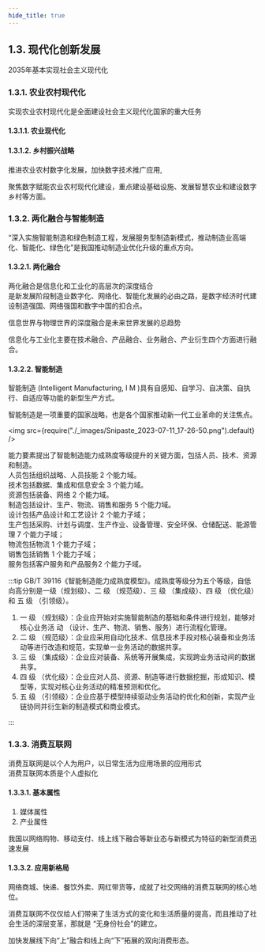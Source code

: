 ```yaml
---
hide_title: true
---
```


## 1.3. 现代化创新发展
2035年基本实现社会主义现代化

### 1.3.1. 农业农村现代化
实现农业农村现代化是全面建设社会主义现代化国家的重大任务

#### 1.3.1.1. 农业现代化

#### 1.3.1.2. 乡村振兴战略
推进农业农村数字化发展，加快数字技术推广应用,

聚焦数字赋能农业农村现代化建设，重点建设基础设施、发展智慧农业和建设数字乡村等方面。

### 1.3.2. 两化融合与智能制造
“深入实施智能制造和绿色制造工程，发展服务型制造新模式，推动制造业高端化、智能化、绿色化”是我国推动制造业优化升级的重点方向。

#### 1.3.2.1. 两化融合
两化融合是信息化和工业化的高层次的深度结合  
是新发展阶段制造业数字化、网络化、智能化发展的必由之路，是数字经济时代建设制造强国、网络强国和数字中国的扣合点。

信息世界与物理世界的深度融合是未来世界发展的总趋势

信息化与工业化主要在技术融合、产品融合、业务融合、产业衍生四个方面进行融合。

#### 1.3.2.2. 智能制造
智能制造 (Intelligent Manufacturing, I M )具有自感知、自学习、自决策、自执行、自适应等功能的新型生产方式。

智能制造是一项重要的国家战略，也是各个国家推动新一代工业革命的关注焦点。

<img src={require("./_images/Snipaste_2023-07-11_17-26-50.png").default}  />

能力要素提出了智能制造能力成熟度等级提升的关键方面，包括人员、技术、资源和制造。  
人员包括组织战略、人员技能 2 个能力域。  
技术包括数据、集成和信息安全 3 个能力域。  
资源包括装备、网络 2 个能力域。  
制造包括设计、生产、物流、销售和服务 5 个能力域。  
设计包括产品设计和工艺设计 2 个能力子域；  
生产包括采购、计划与调度、生产作业、设备管理、安全环保、仓储配送、能源管理 7 个能力子域；  
物流包括物流 1 个能力子域；  
销售包括销售 1 个能力子域；  
服务包括客户服务和产品服务2 个能力子域。

:::tip
GB/T 39116《智能制造能力成熟度模型》。成熟度等级分为五个等级，自低向高分别是一级（规划级）、二 级 （规范级）、三 级 （集成级）、四 级 （优化级）和 五 级 （引领级）。

1. 一 级 （规划级）：企业应开始对实施智能制造的基础和条件进行规划，能够对核心业务活 动 （设计、生产、物流、销售、服务）进行流程化管理。
2. 二 级 （规范级）：企业应采用自动化技术、信息技术手段对核心装备和业务活动等进行改造和规范，实现单一业务活动的数据共享。
3. 三 级 （集成级）：企业应对装备、系统等开展集成，实现跨业务活动间的数据共享。
4. 四 级 （优化级）：企业应对人员、资源、制造等进行数据挖掘，形成知识、模型等，实现对核心业务活动的精准预测和优化。
5. 五 级 （引领级）：企业应基于模型持续驱动业务活动的优化和创新，实现产业链协同并衍生新的制造模式和商业模式。

:::


### 1.3.3. 消费互联网
消费互联网是以个人为用户，以日常生活为应用场景的应用形式  
消费互联网本质是个人虚拟化

#### 1.3.3.1. 基本属性
1. 媒体属性
2. 产业属性

我国以网络购物、移动支付、线上线下融合等新业态与新模式为特征的新型消费迅速发展

#### 1.3.3.2. 应用新格局
网络商城、快递、餐饮外卖、网红带货等，成就了社交网络的消费互联网的核心地位。

消费互联网不仅仅给人们带来了生活方式的变化和生活质量的提高，而且推动了社会生活的深层变革，那就是 “无身份社会”的建立。

加快发展线下向“上”融合和线上向“下”拓展的双向消费形态。
